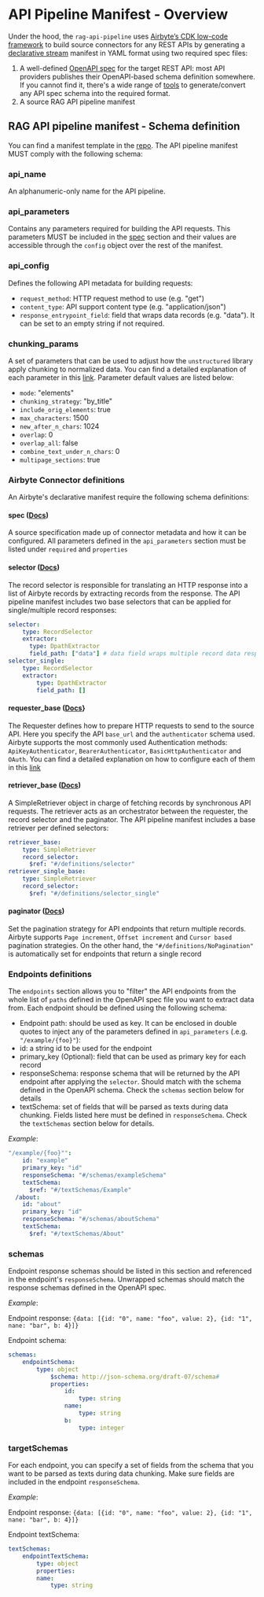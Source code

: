# API Pipeline Manifest - Overview

Under the hood, the `rag-api-pipeline` uses [Airbyte’s CDK low-code framework](https://docs.airbyte.com/connector-development/config-based/low-code-cdk-overview) 
to build source connectors for any REST APIs by generating a [declarative stream](https://docs.airbyte.com/connector-development/config-based/understanding-the-yaml-file/yaml-overview) 
manifest in YAML format using two required spec files:

1. A well-defined [OpenAPI spec](https://swagger.io/specification/) for the target REST API: most API providers publishes their OpenAPI-based schema definition 
somewhere. If you cannot find it, there's a wide range of [tools](https://openapi.tools/) to generate/convert any API spec schema into the required format.
1. A source RAG API pipeline manifest

## RAG API pipeline manifest - Schema definition

You can find a manifest template in the [repo](https://github.com/raid-guild/gaianet-rag-api-pipeline/blob/main/config/api_pipeline_template.yaml). 
The API pipeline manifest MUST comply with the following schema:

### api_name

An alphanumeric-only name for the API pipeline.

### api_parameters

Contains any parameters required for building the API requests. This parameters MUST be included in the [spec](#spec) section and their values are accessible 
through the `config` object over the rest of the manifest.

### api_config

Defines the following API metadata for building requests:

- `request_method`: HTTP request method to use (e.g. "get")
- `content_type`: API support content type (e.g. "application/json")
- `response_entrypoint_field`: field that wraps data records (e.g. "data"). It can be set to an empty string if not required.

### chunking_params

A set of parameters that can be used to adjust how the `unstructured` library apply chunking to normalized data. You can find a detailed explanation of each 
parameter in this [link](https://docs.unstructured.io/open-source/core-functionality/chunking). Parameter default values are listed below:

- `mode`: "elements"
- `chunking_strategy`: "by_title"
- `include_orig_elements`: true
- `max_characters`: 1500
- `new_after_n_chars`: 1024
- `overlap`: 0
- `overlap_all`: false
- `combine_text_under_n_chars`: 0
- `multipage_sections`: true

### Airbyte Connector definitions

An Airbyte's declarative manifest require the following schema definitions:

#### spec ([Docs](https://docs.airbyte.com/connector-development/config-based/understanding-the-yaml-file/reference#/definitions/Spec))

A source specification made up of connector metadata and how it can be configured. All parameters defined in the `api_parameters` section must be listed under 
`required` and `properties`

#### selector ([Docs](https://docs.airbyte.com/connector-development/config-based/understanding-the-yaml-file/record-selector))

The record selector is responsible for translating an HTTP response into a list of Airbyte records by extracting records from the response. The API
pipeline manifest includes two base selectors that can be applied for single/multiple record responses:

```yaml
selector:
    type: RecordSelector
    extractor:
      type: DpathExtractor
      field_path: ["data"] # data field wraps multiple record data responses
selector_single:
    type: RecordSelector
    extractor:
        type: DpathExtractor
        field_path: []
```

#### requester_base ([Docs](https://docs.airbyte.com/connector-development/config-based/understanding-the-yaml-file/requester)}

The Requester defines how to prepare HTTP requests to send to the source API. Here you specify the API `base_url` and the `authenticator` schema used. Airbyte supports
the most commonly used Authentication methods: `ApiKeyAuthenticator`, `BearerAuthenticator`, `BasicHttpAuthenticator` and `OAuth`. 
You can find a detailed explanation on how to configure each of them in this [link](https://docs.airbyte.com/connector-development/config-based/understanding-the-yaml-file/authentication)

#### retriever_base ([Docs](https://docs.airbyte.com/connector-development/config-based/understanding-the-yaml-file/reference#/definitions/SimpleRetriever))

A SimpleRetriever object in charge of fetching records by synchronous API requests. The retriever acts as an orchestrator between the requester, 
the record selector and the paginator. The API pipeline manifest includes a base retriever per defined selectors:

```yaml
retriever_base:
    type: SimpleRetriever
    record_selector:
      $ref: "#/definitions/selector"
retriever_single_base:
    type: SimpleRetriever
    record_selector:
      $ref: "#/definitions/selector_single"
```

#### paginator ([Docs](https://docs.airbyte.com/connector-development/config-based/understanding-the-yaml-file/pagination))

Set the pagination strategy for API endpoints that return multiple records. Airbyte supports `Page increment`, `Offset increment` and `Cursor based` pagination strategies. 
On the other hand, the `"#/definitions/NoPagination"` is automatically set for endpoints that return a single record

### Endpoints definitions

The `endpoints` section allows you to "filter" the API endpoints from the whole list of `paths` defined in the OpenAPI spec file you want to extract data from. 
Each endpoint should be defined using the following schema:


* Endpoint path: should be used as key. It can be enclosed in double quotes to inject any of the parameters defined in `api_parameters` (.e.g. `"/example/{foo}"`):
* id: a string id to be used for the endpoint
* primary_key (Optional): field that can be used as primary key for each record
* responseSchema: response schema that will be returned by the API endpoint after applying the `selector`. Should match with the schema defined in the OpenAPI schema.
 Check the `schemas` section below for details
* textSchema: set of fields that will be parsed as texts during data chunking. Fields listed here must be defined in `responseSchema`. Check the `textSchemas` 
section below for details.

*Example*:

```yaml
"/example/{foo}"":
    id: "example"
    primary_key: "id"
    responseSchema: "#/schemas/exampleSchema"
    textSchema:
      $ref: "#/textSchemas/Example"
  /about:
    id: "about"
    primary_key: "id"
    responseSchema: "#/schemas/aboutSchema"
    textSchema:
      $ref: "#/textSchemas/About"
```

### schemas

Endpoint response schemas should be listed in this section and referenced in the endpoint's `responseSchema`. Unwrapped schemas should match the response schemas defined 
in the OpenAPI spec.

*Example*:

Endpoint response: `{data: [{id: "0", name: "foo", value: 2}, {id: "1", nane: "bar", b: 4}]}`

Endpoint schema:

```yaml
schemas:
    endpointSchema:
        type: object
            $schema: http://json-schema.org/draft-07/schema#
            properties:
                id:
                    type: string
                name:
                    type: string
                b:
                    type: integer
```
### targetSchemas

For each endpoint, you can specify a set of fields from the schema that you want to be parsed as texts during data chunking. Make sure fields are included in the 
endpoint `responseSchema`.

*Example*:

Endpoint response: `{data: [{id: "0", name: "foo", value: 2}, {id: "1", nane: "bar", b: 4}]}`

Endpoint textSchema:

```yaml
textSchemas:
    endpointTextSchema:
        type: object
        properties:
        name:
            type: string
```
